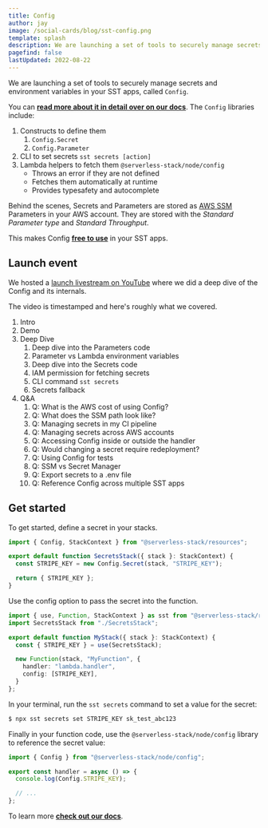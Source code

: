 ```yaml
---
title: Config
author: jay
image: /social-cards/blog/sst-config.png
template: splash
description: We are launching a set of tools to securely manage secrets and environment variables in your SST apps.
pagefind: false
lastUpdated: 2022-08-22
---
```



We are launching a set of tools to securely manage secrets and environment variables in your SST apps, called `Config`.

You can [**read more about it in detail over on our docs**](/docs/). The `Config` libraries include:

1. Constructs to define them
   1. `Config.Secret`
   2. `Config.Parameter`
2. CLI to set secrets `sst secrets [action]`
3. Lambda helpers to fetch them `@serverless-stack/node/config`
   - Throws an error if they are not defined
   - Fetches them automatically at runtime
   - Provides typesafety and autocomplete

Behind the scenes, Secrets and Parameters are stored as [AWS SSM](https://docs.aws.amazon.com/systems-manager/latest/userguide/systems-manager-parameter-store.html) Parameters in your AWS account. They are stored with the _Standard Parameter type_ and _Standard Throughput_.

This makes Config [**free to use**](https://aws.amazon.com/systems-manager/pricing/) in your SST apps.

## Launch event

We hosted a [launch livestream on YouTube](https://www.youtube.com/watch?v=6sMTfoeshLo) where we did a deep dive of the Config and its internals.

<YouTube id="6sMTfoeshLo" posterQuality="high" />

The video is timestamped and here's roughly what we covered.

1. Intro
2. Demo
3. Deep Dive
   1. Deep dive into the Parameters code
   1. Parameter vs Lambda environment variables
   1. Deep dive into the Secrets code
   1. IAM permission for fetching secrets
   1. CLI command `sst secrets`
   1. Secrets fallback
4. Q&A
   1. Q: What is the AWS cost of using Config?
   1. Q: What does the SSM path look like?
   1. Q: Managing secrets in my CI pipeline
   1. Q: Managing secrets across AWS accounts
   1. Q: Accessing Config inside or outside the handler
   1. Q: Would changing a secret require redeployment?
   1. Q: Using Config for tests
   1. Q: SSM vs Secret Manager
   1. Q: Export secrets to a .env file
   1. Q: Reference Config across multiple SST apps

## Get started

To get started, define a secret in your stacks.

```typescript
import { Config, StackContext } from "@serverless-stack/resources";

export default function SecretsStack({ stack }: StackContext) {
  const STRIPE_KEY = new Config.Secret(stack, "STRIPE_KEY");

  return { STRIPE_KEY };
}
```

Use the config option to pass the secret into the function.

```typescript
import { use, Function, StackContext } as sst from "@serverless-stack/resources";
import SecretsStack from "./SecretsStack";

export default function MyStack({ stack }: StackContext) {
  const { STRIPE_KEY } = use(SecretsStack);

  new Function(stack, "MyFunction", {
    handler: "lambda.handler",
    config: [STRIPE_KEY],
  }
};
```

In your terminal, run the `sst secrets` command to set a value for the secret:

```bash
$ npx sst secrets set STRIPE_KEY sk_test_abc123
```

Finally in your function code, use the `@serverless-stack/node/config` library to reference the secret value:

```typescript
import { Config } from "@serverless-stack/node/config";

export const handler = async () => {
  console.log(Config.STRIPE_KEY);

  // ...
};
```

To learn more [**check out our docs**](/docs/).
